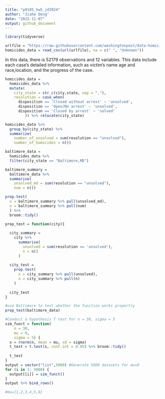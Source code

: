 ```yaml
---
title: "p8105_hw5_jd3924"
author: "Jiahe Deng"
date: "2022-11-07"
output: github_document
---
```


```r
library(tidyverse)
```

```r
urlfile = "https://raw.githubusercontent.com/washingtonpost/data-homicides/master/homicide-data.csv"
homicides_data = read_csv(url(urlfile), na = c(" ", "Unknown"))
```
In this data, there is 52179 observations and 12 variables.
This data include each case's detailed information, such as victim's name age and race,location, and the progress of the case.
```r
homicides_data = 
  homicides_data %>%
  mutate(
    city_state = str_c(city,state, sep = ","),
    resolution = case_when(
      disposition == 'Closed without arrest' ~ 'unsolved',
      disposition == 'Open/No arrest' ~ 'unsolved',
      disposition == 'Closed by arrest' ~ 'solved'
         )) %>% relocate(city_state)
```
```r
homicides_data %>%
  group_by(city_state) %>%
  summarize(
    number_of_unsolved = sum(resolution == "unsolved"),
    number_of_homicides = n())
```
```r
baltimore_data = 
  homicides_data %>%
  filter(city_state == "Baltimore,MD")

baltimore_summary = 
  baltimore_data %>%
  summarise(
    unsolved_md = sum(resolution == "unsolved"),
    num = n())

prop.test(
  x = baltimore_summary %>% pull(unsolved_md),
  n = baltimore_summary %>% pull(num)
  ) %>%
  broom::tidy()
```
```r
prop_test = function(city){
  
  city_summary = 
    city %>% 
      summarise(
        unsolved = sum(resolution == 'unsolved'),
        n = n()
      )
  
  city_test = 
    prop.test(
      x = city_summary %>% pull(unsolved),
      n = city_summary %>% pull(n)
    )
  
  city_test
}
```
```r
#use Baltimore to test whether the function works propertly
prop_test(baltimore_data)
```




```r
#Conduct a hypothesis T test for n = 30, sigma = 5
sim_funct = function( 
    n = 30, 
    mu = 0,
    sigma = 5) {
  x = rnorm(n, mean = mu, sd = sigma)
  t_test = t.test(x, conf.int = 0.95) %>% broom::tidy()
  
  t_test
}
output = vector("list",5000) #Generate 5000 datasets for mu=0
for (i in 1: 5000) {
  output[[i]] = sim_funct()
}
output %>% bind_rows()
```

```r
#mu={1,2,3,4,5,6}
```

